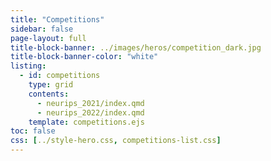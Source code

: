 ```yaml
---
title: "Competitions"
sidebar: false
page-layout: full
title-block-banner: ../images/heros/competition_dark.jpg
title-block-banner-color: "white"
listing:
  - id: competitions
    type: grid
    contents:
      - neurips_2021/index.qmd
      - neurips_2022/index.qmd
    template: competitions.ejs
toc: false
css: [../style-hero.css, competitions-list.css]
---
```


:::{#competitions}
:::

